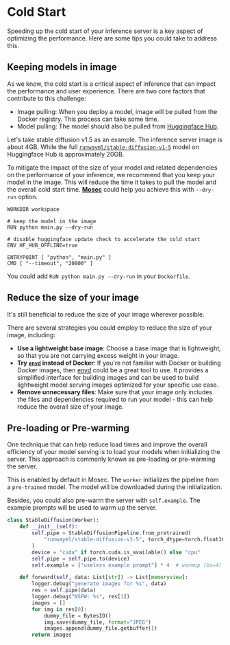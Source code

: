 # Cold Start

Speeding up the cold start of your inference server is a key aspect of optimizing the performance. Here are some tips you could take to address this.

## Keeping models in image

As we know, the cold start is a critical aspect of inference that can impact the performance and user experience. There are two core factors that contribute to this challenge:

- Image pulling: When you deploy a model, image will be pulled from the Docker registry. This process can take some time.
- Model pulling: The model should also be pulled from [Huggingface Hub](https://huggingface.co/).

Let's take stable diffusion v1.5 as an example. The inference server image is about 4GB. While the full [`runwayml/stable-diffusion-v1-5`](https://huggingface.co/runwayml/stable-diffusion-v1-5/tree/main) model on Huggingface Hub is approximately 20GB.

To mitigate the impact of the size of your model and related dependencies on the performance of your inference, we recommend that you keep your model in the image. This will reduce the time it takes to pull the model and the overall cold start time. [**Mosec**](../frameworks/mosec) could help you achieve this with `--dry-run` option.

```docker copy {4,7}
WORKDIR workspace

# keep the model in the image
RUN python main.py --dry-run

# disable huggingface update check to accelerate the cold start
ENV HF_HUB_OFFLINE=true

ENTRYPOINT [ "python", "main.py" ]
CMD [ "--timeout", "20000" ]
```

You could add `RUN python main.py --dry-run` in your `Dockerfile`.

## Reduce the size of your image

It's still beneficial to reduce the size of your image wherever possible.

There are several strategies you could employ to reduce the size of your image, including:

- **Use a lightweight base image**: Choose a base image that is lightweight, so that you are not carrying excess weight in your image.
- **Try [`envd`](https://envd.tensorchord.ai/guide/getting-started.html) instead of Docker**: If you're not familiar with Docker or building Docker images, then [envd](https://envd.tensorchord.ai/guide/getting-started.html) could be a great tool to use. It provides a simplified interface for building images and can be used to build lightweight model serving images optimized for your specific use case.
- **Remove unnecessary files**: Make sure that your image only includes the files and dependencies required to run your model - this can help reduce the overall size of your image.

## Pre-loading or Pre-warming

One technique that can help reduce load times and improve the overall efficiency of your model serving is to load your models when initializing the server. This approach is commonly known as pre-loading or pre-warming the server.

This is enabled by default in Mosec. The `worker` initializes the pipeline from a `pre-trained` model. The model will be downloaded during the initialization.

Besides, you could also pre-warm the server with `self.example`. The example prompts will be used to warm up the server.

```python copy
class StableDiffusion(Worker):
    def __init__(self):
        self.pipe = StableDiffusionPipeline.from_pretrained(
            "runwayml/stable-diffusion-v1-5", torch_dtype=torch.float16
        )
        device = "cuda" if torch.cuda.is_available() else "cpu"
        self.pipe = self.pipe.to(device)
        self.example = ["useless example prompt"] * 4  # warmup (bs=4)

    def forward(self, data: List[str]) -> List[memoryview]:
        logger.debug("generate images for %s", data)
        res = self.pipe(data)
        logger.debug("NSFW: %s", res[1])
        images = []
        for img in res[0]:
            dummy_file = BytesIO()
            img.save(dummy_file, format="JPEG")
            images.append(dummy_file.getbuffer())
        return images
```
